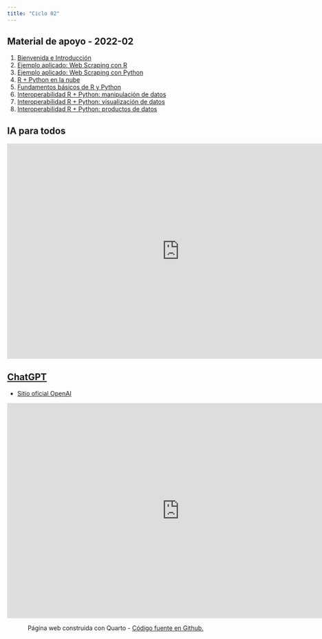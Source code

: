 ```yaml
---
title: "Ciclo 02"
---
```


## Material de apoyo - 2022-02

1. [Bienvenida e Introducción](https://rpubs.com/Edimer/975282)
2. [Ejemplo aplicado: Web Scraping con R](https://rpubs.com/Edimer/981979)
3. [Ejemplo aplicado: Web Scraping con Python](https://rpubs.com/Edimer/981980)
4. [R + Python en la nube](https://rpubs.com/Edimer/985185)
5. [Fundamentos básicos de R y Python](https://rpubs.com/Edimer/1014123)
6. [Interoperabilidad R + Python: manipulación de datos]()
7. [Interoperabilidad R + Python: visualización de datos]()
8. [Interoperabilidad R + Python: productos de datos]()


## IA para todos

<iframe width="800" height="500" src="https://www.youtube.com/embed/reUZRyXxUs4" frameborder="0" allowfullscreen>

</iframe>

## [ChatGPT](https://en.wikipedia.org/wiki/ChatGPT)

-   [Sitio oficial OpenAI](https://openai.com/blog/chatgpt/)

<iframe width="800" height="500" src="https://www.youtube.com/embed/c_PqM5lPvjY" frameborder="0" allowfullscreen>

</iframe>

<center>

<p>Página web construida con Quarto - <a href="https://github.com/web-edimer/unal-semilleror-facca.github.io">Código fuente en Github.</a></p>

</center>

